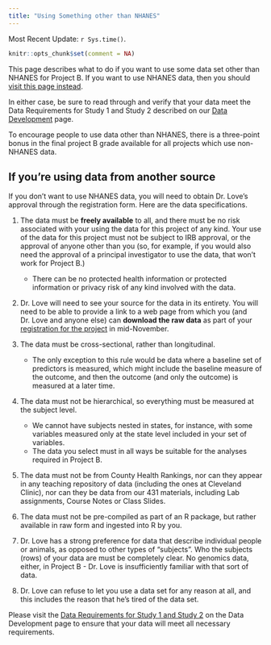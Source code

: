 ```yaml
---
title: "Using Something other than NHANES"
---
```


Most Recent Update: `r Sys.time()`.

```r
knitr::opts_chunk$set(comment = NA)
```

This page describes what to do if you want to use some data set other than NHANES for Project B. If you want to use NHANES data, then you should [visit this page instead](data2.qmd).

In either case, be sure to read through and verify that your data meet the Data Requirements for Study 1 and Study 2 described on our [Data Development](data1.qmd) page.

To encourage people to use data other than NHANES, there is a three-point bonus in the final project B grade available for all projects which use non-NHANES data.

## If you're using data from another source

If you don't want to use NHANES data, you will need to obtain Dr. Love's approval through the registration form. Here are the data specifications.

1. The data must be **freely available** to all, and there must be no risk associated with your using the data for this project of any kind. Your use of the data for this project must not be subject to IRB approval, or the approval of anyone other than you (so, for example, if you would also need the approval of a principal investigator to use the data, that won't work for Project B.) 
    - There can be no protected health information or protected information or privacy risk of any kind involved with the data.

2. Dr. Love will need to see your source for the data in its entirety. You will need to be able to provide a link to a web page from which you (and Dr. Love and anyone else) can **download the raw data** as part of your [registration for the project](register.qmd) in mid-November.

3. The data must be cross-sectional, rather than longitudinal.
    - The only exception to this rule would be data where a baseline set of predictors is measured, which might include the baseline measure of the outcome, and then the outcome (and only the outcome) is measured at a later time.

4. The data must not be hierarchical, so everything must be measured at the subject level.
    - We cannot have subjects nested in states, for instance, with some variables measured only at the state level included in your set of variables.
    - The data you select must in all ways be suitable for the analyses required in Project B.

5. The data must not be from County Health Rankings, nor can they appear in any teaching repository of data (including the ones at Cleveland Clinic), nor can they be data from our 431 materials, including Lab assignments, Course Notes or Class Slides. 

6. The data must not be pre-compiled as part of an R package, but rather available in raw form and ingested into R by you.

7. Dr. Love has a strong preference for data that describe individual people or animals, as opposed to other types of "subjects". Who the subjects (rows) of your data are must be completely clear. No genomics data, either, in Project B - Dr. Love is insufficiently familiar with that sort of data.

8. Dr. Love can refuse to let you use a data set for any reason at all, and this includes the reason that he's tired of the data set.

Please visit the [Data Requirements for Study 1 and Study 2](data1.qmd) on the Data Development page to ensure that your data will meet all necessary requirements.

